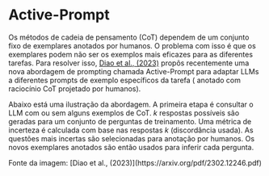 # Active-Prompt


Os métodos de cadeia de pensamento (CoT) dependem de um conjunto fixo de exemplares anotados por humanos. O problema com isso é que os exemplares podem não ser os exemplos mais eficazes para as diferentes tarefas. Para resolver isso, [Diao et al., (2023)](https://arxiv.org/pdf/2302.12246.pdf) propôs recentemente uma nova abordagem de prompting chamada Active-Prompt para adaptar LLMs a diferentes prompts de exemplo específicos da tarefa ( anotado com raciocínio CoT projetado por humanos).

Abaixo está uma ilustração da abordagem. A primeira etapa é consultar o LLM com ou sem alguns exemplos de CoT. *k* respostas possíveis são geradas para um conjunto de perguntas de treinamento. Uma métrica de incerteza é calculada com base nas respostas *k* (discordância usada). As questões mais incertas são selecionadas para anotação por humanos. Os novos exemplares anotados são então usados para inferir cada pergunta.

<Screenshot src={ACTIVE} alt="ACTIVE" />
Fonte da imagem: [Diao et al., (2023)](https://arxiv.org/pdf/2302.12246.pdf)